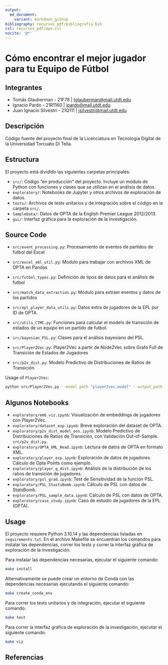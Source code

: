 ```yaml
---
output:
  md_document:
    variant: markdown_github
bibliography: recursos_pdf/bibliografia.bib
csl: recursos_pdf/apa.csl
nocite: '@*'
---
```


# Cómo encontrar el mejor jugador para tu Equipo de Fútbol

## Integrantes

- Tomás Glauberman - 21F78 | [tglauberman@mail.utdt.edu](mailto:tglauberman@mail.utdt.edu)
- Ignacio Pardo - 21R1160 | [ipardo@mail.utdt.edu](mailto:ipardo@mail.utdt.edu)
- Juan Ignacio Silvestri - 21Q111 | [jsilvestri@mail.utdt.edu](mailto:jsilvestri@mail.utdt.edu)

## Descripción

Código fuente del proyecto final de la Licenciatura en Tecnología Digital de la Universidad Torcuato Di Tella.

## Estructura

El proyecto está dividido las siguientes carpetas principales:

- `src/`: Código "en producción" del proyecto. Incluye un módulo de Python con funciones y clases que se utilizan en el análisis de datos.
- `exploratory/`: Notebooks de Jupyter y otros archivos de exploración de datos.
- `tests/`: Archivos de tests unitarios y de integración sobre el código en la carpeta `src/`.
- `SampleData/`: Datos de OPTA de la English Premier League 2012/2013.
- `gui/`: Interfaz gráfica para la exploración de la investigación.

## Source Code

- `src/event_processing.py`: Procesamiento de eventos de partidos de futbol del Excel
- `src/excel_xml_util.py`: Modulo para trabajar con archivos XML de OPTA en Pandas
- `src/futbol_types.py`: Definición de tipos de datos para el análisis de futbol
- `src/match_data_extraction.py`: Módulo para extraer eventos y datos de los partidos

- `src/epl_player_data_utils.py`: Datos extra de jugadores de la EPL por ID de OPTA.

- `src/utils_CTMC.py`: Funciones para calcular el modelo de transición de estados de un equipo en un partido de futbol.

- `src/bayesian_PSL.py`: Clases para el análisis bayesiano del PSL.

- `src/Player2Vec.py`: Player2Vec a partir de Node2Vec sobre Grafo Full de Transición de Estados de Jugadores


- `src/p2v_dist.py`: Modelo Predictivo de Distribuciones de Ratios de Transición

Usage of `Player2Vec`:

```bash
python src/Player2Vec.py --model_path "player2vec.model" --output_path "player2vec.model" --dimensions 3 --walk_length 16 --num_walks 200 --p 1 --q 1 --workers 4 --window 12 --min_count 1 --batch_words 4 --epl_data_path "../SampleData/epl.xlsx" --players_path "../SampleData/players.json" --r_storage_path "R_storage.npy"
```

## Algunos Notebooks

- `exploratory/emb_viz.ipynb`: Visualización de embeddings de jugadores con Player2Vec.
- `exploratory/dataset_exp.ipynb`: Breve exploración del dataset de OPTA.
- `exploratory/p2v_dist_model_oos.ipynb`: Modelo Predictivo de Distribuciones de Ratios de Transición, con Validación Out-of-Sample. `src/p2v_dist.py`.
- `exploratory/OPTA_XML_Read.ipynb`: Lectura de datos de OPTA en formato XML.
- `exploratory/player_exp.ipynb`: Exploración de datos de jugadores. Cálculo de Opta Points como ejemplo.
- `exploratory/player_q_dist.ipynb`: Análisis de la distribución de los ratios de transición de jugadores.
- `exploratory/psl_grad.ipynb`: Test de Sensitividad de la función PSL.
- `exploratory/PSL_StastsBomb.ipynb`: Cálculo de PSL con datos de StatsBomb.
- `exploratory/PSL_sample_data.ipynb`: Cálculo de PSL con datos de OPTA.
- `exploratory/case_study.ipynb`: Caso de estudio de jugadores de la EPL (OPTA).

## Usage

El proyecto requiere Python 3.10.14 y las dependencias listadas en `requirements.txt`.
En el archivo Makefile se encuentran los comandos para instalar las dependencias, correr los tests y correr la interfaz gráfica de exploración de la investigación.

Para instalar las dependencias necesarias, ejecutar el siguiente comando:

```bash
make install
```

Alternativamente se puede crear un entorno de Conda con las dependencias necesarias ejecutando el siguiente comando:

```bash
make create_conda_env
```

Para correr los tests unitarios y de integración, ejecutar el siguiente comando:

```bash
make test
```

Para correr la interfaz gráfica de exploración de la investigación, ejecutar el siguiente comando:

```bash
make viz
```

## Referencias

<div id="refs"></div>
